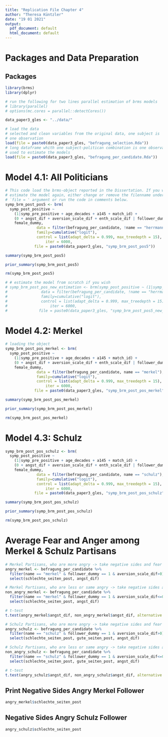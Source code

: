 ---
title: "Replication File Chapter 4"
author: "Theresa Küntzler"
date: "19 01 2021"
output:
  pdf_document: default
  html_document: default
---

# Packages and Data Preparation
## Packages
```{r message=FALSE, warning=FALSE}
library(brms)
library(dplyr)

# run the following for two lines parallel estimation of brms models
# library(parallel)
# options(mc.cores = parallel::detectCores())

data_paper3_gles <- "../data/"

# load the data
# selected and clean variables from the original data, one subject is 
# one observation
load(file = paste0(data_paper3_gles, "befragung_selection.Rda")) 
# long dataframe whith one subject-politican combination is one observation; 
# used to estimate the models
load(file = paste0(data_paper3_gles, "befragung_per_candidate.Rda"))
```


# Model 4.1: All Politicians
```{r}
# This code load the brms-object reported in the Dissertation. If you wish to 
# estimate the model again, either change or remove the filenname under the 
# `file = ' argument or run the code in comments below.
symp_brm_post_pos5 <- brm(
  symp_post_positive ~ 
    (1|symp_pre_positive + age_decades + a145 + match_id) + 
    (0 + angst_dif + aversion_scale_dif + enth_scale_dif | follower_dummy) + 
    female_dummy, 
              data = filter(befragung_per_candidate, !name == "herrmann"),
              family=cumulative("logit"),
              control = list(adapt_delta = 0.999, max_treedepth = 15),
                  iter = 6000,
             file = paste0(data_paper3_gles, "symp_brm_post_pos5"))

summary(symp_brm_post_pos5)

prior_summary(symp_brm_post_pos5)

rm(symp_brm_post_pos5)

# # estimate the model from scratch if you wish
# symp_brm_post_pos_new_estimation <- brm(symp_post_positive ~ (1|symp_pre_positive + age_decades + a145 + match_id) + (0 + angst_dif + aversion_scale_dif + enth_scale_dif | follower_dummy) + female_dummy, 
#               data = filter(befragung_per_candidate, !name == "herrmann"),
#               family=cumulative("logit"),
#               control = list(adapt_delta = 0.999, max_treedepth = 15),
#                   iter = 6000,
#              file = paste0(data_paper3_gles, "symp_brm_post_pos5_new_estimation"))
```

# Model 4.2: Merkel
```{r}
# loading the object
symp_brm_post_pos_merkel <- brm(
  symp_post_positive ~ 
    (1|symp_pre_positive + age_decades + a145 + match_id) + 
    (0 + angst_dif + aversion_scale_dif + enth_scale_dif | follower_dummy) + 
    female_dummy, 
              data = filter(befragung_per_candidate, name == "merkel"),
              family=cumulative("logit"),
              control = list(adapt_delta = 0.999, max_treedepth = 15),
                  iter = 6000,
             file = paste0(data_paper3_gles, "symp_brm_post_pos_merkel"))

summary(symp_brm_post_pos_merkel)

prior_summary(symp_brm_post_pos_merkel)

rm(symp_brm_post_pos_merkel)
```

# Model 4.3: Schulz
```{r}
symp_brm_post_pos_schulz <- brm(
  symp_post_positive ~ 
    (1|symp_pre_positive + age_decades + a145 + match_id) + 
    (0 + angst_dif + aversion_scale_dif + enth_scale_dif | follower_dummy) + 
    female_dummy, 
              data = filter(befragung_per_candidate, name == "schulz"),
              family=cumulative("logit"),
              control = list(adapt_delta = 0.999, max_treedepth = 15),
                  iter = 6000,
             file = paste0(data_paper3_gles, "symp_brm_post_pos_schulz"))

summary(symp_brm_post_pos_schulz)

prior_summary(symp_brm_post_pos_schulz)

rm(symp_brm_post_pos_schulz)
```

# Average Fear and Anger among Merkel & Schulz Partisans

```{r}
# Merkel Partisans, who are more angry -> take negative sides and fear
angry_merkel <- befragung_per_candidate %>%
  filter(name == "merkel" & follower_dummy == 1 & aversion_scale_dif>0) %>%
  select(schlechte_seiten_post, angst_dif)

# Merkel Partisans, who are less or same angry -> take negative sides and fear
non_angry_merkel <- befragung_per_candidate %>%
  filter(name == "merkel" & follower_dummy == 1 & aversion_scale_dif<=0) %>%
  select(schlechte_seiten_post, angst_dif)

# t-test
t.test(angry_merkel$angst_dif, non_angry_merkel$angst_dif, alternative = "g")

# Schulz Partisans, who are more angry -> take negative sides and fear
angry_schulz <- befragung_per_candidate %>%
  filter(name == "schulz" & follower_dummy == 1 & aversion_scale_dif>0) %>%
  select(schlechte_seiten_post, gute_seiten_post, angst_dif)

# Schulz Partisans, who are less or same angry -> take negative sides and fear
non_angry_schulz <- befragung_per_candidate %>%
  filter(name == "schulz" & follower_dummy == 1 & aversion_scale_dif<=0) %>%
  select(schlechte_seiten_post, gute_seiten_post, angst_dif)

# t-test
t.test(angry_schulz$angst_dif, non_angry_schulz$angst_dif, alternative = "g")
```


## Print Negative Sides Angry Merkel Follower
```{r}
angry_merkel$schlechte_seiten_post
```

## Negative Sides Angry Schulz Follower
```{r}
angry_schulz$schlechte_seiten_post
```
